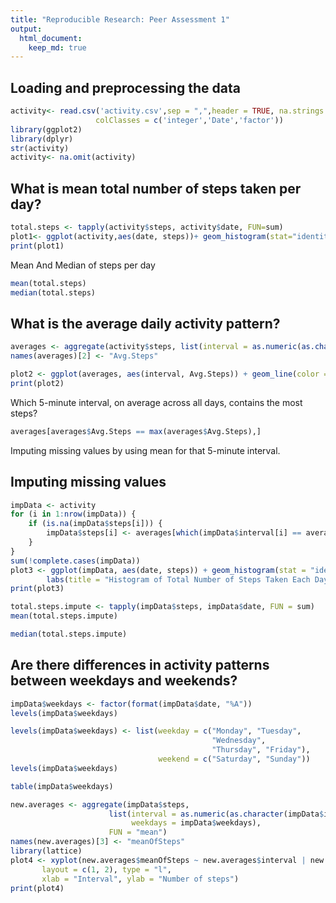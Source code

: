 ```yaml
---
title: "Reproducible Research: Peer Assessment 1"
output: 
  html_document:
    keep_md: true
---
```



## Loading and preprocessing the data
```r
activity<- read.csv('activity.csv',sep = ",",header = TRUE, na.strings ="NA",
                   colClasses = c('integer','Date','factor'))
library(ggplot2)
library(dplyr)
str(activity)
activity<- na.omit(activity)

```


## What is mean total number of steps taken per day?
```r
total.steps <- tapply(activity$steps, activity$date, FUN=sum)
plot1<- ggplot(activity,aes(date, steps))+ geom_histogram(stat="identity", binwidth = 0.5)+ labs(title = "Histogram of Total Number of Steps Taken Each Day",x = "Date", y = "Total Number of Steps")
print(plot1)
```
Mean And Median of steps per day
```r
mean(total.steps)
median(total.steps)
```

## What is the average daily activity pattern?
```r
averages <- aggregate(activity$steps, list(interval = as.numeric(as.character(activity$interval))), FUN = "mean")
names(averages)[2] <- "Avg.Steps"

plot2 <- ggplot(averages, aes(interval, Avg.Steps)) + geom_line(color = "green", size = 0.7) + labs(title = "Time Series Plot of the 5-minute Intervals", x = "5-minute intervals", y = "Average Number of Steps Taken")
print(plot2)
```

Which 5-minute interval, on average across all days, contains the most steps?
```r
averages[averages$Avg.Steps == max(averages$Avg.Steps),]
```

Imputing missing values by using mean for that 5-minute interval.


## Imputing missing values
```r
impData <- activity 
for (i in 1:nrow(impData)) {
    if (is.na(impData$steps[i])) {
        impData$steps[i] <- averages[which(impData$interval[i] == averages$interval), ]$Avg.Steps
    }
}
sum(!complete.cases(impData))
plot3 <- ggplot(impData, aes(date, steps)) + geom_histogram(stat = "identity",binwidth = .5) +
        labs(title = "Histogram of Total Number of Steps Taken Each Day (Imputed Data)",x = "Date", y = "Total Number of Steps")
print(plot3)

total.steps.impute <- tapply(impData$steps, impData$date, FUN = sum)
mean(total.steps.impute)

median(total.steps.impute)
```


## Are there differences in activity patterns between weekdays and weekends?
```r
impData$weekdays <- factor(format(impData$date, "%A"))
levels(impData$weekdays)

levels(impData$weekdays) <- list(weekday = c("Monday", "Tuesday",
                                             "Wednesday", 
                                             "Thursday", "Friday"),
                                 weekend = c("Saturday", "Sunday"))
levels(impData$weekdays)

table(impData$weekdays)

new.averages <- aggregate(impData$steps, 
                      list(interval = as.numeric(as.character(impData$interval)), 
                           weekdays = impData$weekdays),
                      FUN = "mean")
names(new.averages)[3] <- "meanOfSteps"
library(lattice)
plot4 <- xyplot(new.averages$meanOfSteps ~ new.averages$interval | new.averages$weekdays, 
       layout = c(1, 2), type = "l", 
       xlab = "Interval", ylab = "Number of steps")
print(plot4)
```
